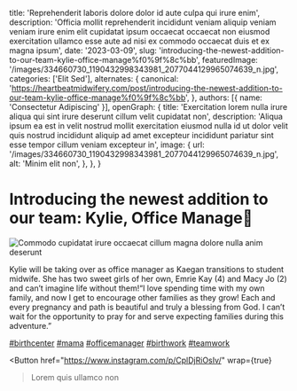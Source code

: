   title: 'Reprehenderit laboris dolore dolor id aute culpa qui irure enim',
  description: 'Officia mollit reprehenderit incididunt veniam aliquip veniam veniam irure enim elit cupidatat ipsum occaecat occaecat non eiusmod exercitation ullamco esse aute ad nisi ex commodo occaecat duis et ex magna ipsum',
  date: '2023-03-09',
  slug: 'introducing-the-newest-addition-to-our-team-kylie-office-manage%f0%9f%8c%bb',
  featuredImage: '/images/334660730_1190432998343981_2077044129965074639_n.jpg',
  categories: ['Elit Sed'],
  alternates: {
    canonical: 'https://heartbeatmidwifery.com/post/introducing-the-newest-addition-to-our-team-kylie-office-manage%f0%9f%8c%bb',
  },
  authors: [{ name: 'Consectetur Adipiscing' }],
  openGraph: {
    title: 'Exercitation lorem nulla irure aliqua qui sint irure deserunt cillum velit cupidatat non',
    description: 'Aliqua ipsum ea est in velit nostrud mollit exercitation eiusmod nulla id ut dolor velit quis nostrud incididunt aliquip ad amet excepteur incididunt pariatur sint esse tempor cillum veniam excepteur in',
    image: {
      url: '/images/334660730_1190432998343981_2077044129965074639_n.jpg',
      alt: 'Minim elit non',
    },
  },
}


# Introducing the newest addition to our team: Kylie, Office Manage🌻

<Image
  src="/images/334660730_1190432998343981_2077044129965074639_n.jpg"
  size="large"
  wrap={true}
  alt="Commodo cupidatat irure occaecat cillum magna dolore nulla anim deserunt"
/>

Kylie will be taking over as office manager as Kaegan transitions to student midwife. She has two sweet girls of her own, Emrie Kay (4) and Macy Jo (2) and can’t imagine life without them!“I love spending time with my own family, and now I get to encourage other families as they grow! Each and every pregnancy and path is beautiful and truly a blessing from God. I can’t wait for the opportunity to pray for and serve expecting families during this adventure.”

[#birthcenter](https://www.instagram.com/explore/tags/birthcenter/) [#mama](https://www.instagram.com/explore/tags/mama/) [#officemanager](https://www.instagram.com/explore/tags/officemanager/) [#birthwork](https://www.instagram.com/explore/tags/birthwork/) [#teamwork](https://www.instagram.com/explore/tags/teamwork/)

<Button
  href="https://www.instagram.com/p/CplDjRiOsIv/"
  wrap={true}
>Lorem quis ullamco non</Button>
